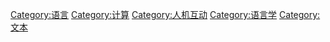 [[Category:语言|Category:语言]]
[[Category:计算|Category:计算]]
[[Category:人机互动|Category:人机互动]]
[[Category:语言学|Category:语言学]]
[[Category:文本|Category:文本]]